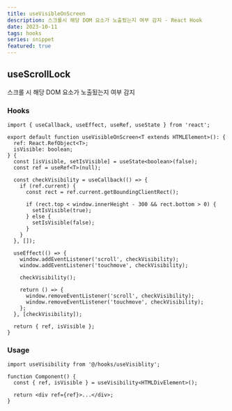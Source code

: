 ```yaml
---
title: useVisibleOnScreen
description: 스크롤시 해당 DOM 요소가 노출됬는지 여부 감지 - React Hook
date: 2023-10-11
tags: hooks
series: snippet
featured: true
---
```


## useScrollLock

스크롤 시 해당 DOM 요소가 노출됬는지 여부 감지

### Hooks

```tsx
import { useCallback, useEffect, useRef, useState } from 'react';

export default function useVisibleOnScreen<T extends HTMLElement>(): {
  ref: React.RefObject<T>;
  isVisible: boolean;
} {
  const [isVisible, setIsVisible] = useState<boolean>(false);
  const ref = useRef<T>(null);

  const checkVisibility = useCallback(() => {
    if (ref.current) {
      const rect = ref.current.getBoundingClientRect();

      if (rect.top < window.innerHeight - 300 && rect.bottom > 0) {
        setIsVisible(true);
      } else {
        setIsVisible(false);
      }
    }
  }, []);

  useEffect(() => {
    window.addEventListener('scroll', checkVisibility);
    window.addEventListener('touchmove', checkVisibility);

    checkVisibility();

    return () => {
      window.removeEventListener('scroll', checkVisibility);
      window.removeEventListener('touchmove', checkVisibility);
    };
  }, [checkVisibility]);

  return { ref, isVisible };
}
```

### Usage

```tsx
import useVisibility from '@/hooks/useVisiblity';

function Component() {
  const { ref, isVisible } = useVisibility<HTMLDivElement>();

  return <div ref={ref}>...</div>;
}
```
